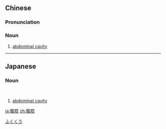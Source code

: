 ==Chinese==
{{zh-forms}}

===Pronunciation===
{{zh-pron
|m=fùqiāng
|cat=n
}}

===Noun===
{{zh-noun}}

# {{lb|zh|anatomy}} [[abdominal cavity]]

----

==Japanese==
{{ja-kanjitab|腹|腔}}

===Noun===
{{ja-noun|ふっくう}} <br/>
{{ja-noun|ふくくう}}

# {{lb|ja|anatomy}} [[abdominal cavity]]

[[Category:ja:Anatomy|ふくくう]]

[[ja:腹腔]]
[[zh:腹腔]]